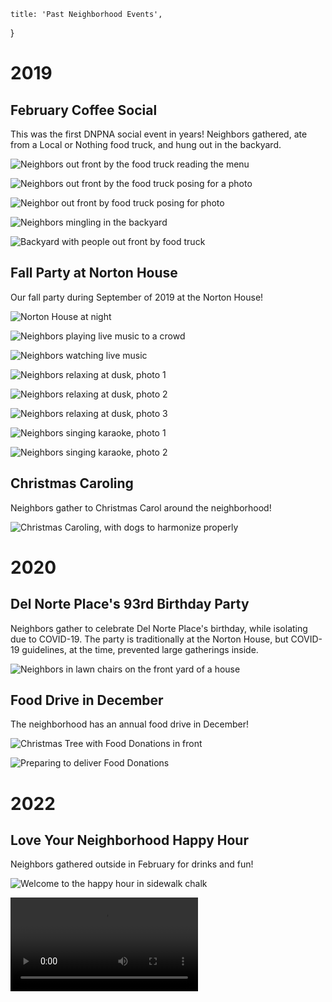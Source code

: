 
    title: 'Past Neighborhood Events',
}

# 2019

## February Coffee Social

This was the first DNPNA social event in years!  Neighbors gathered, ate from a Local or Nothing food truck, and hung out in the backyard.

![Neighbors out front by the food truck reading the menu](/events/2019/february-coffee-social/local-or-nothing-1.jpg "1st Food Truck Photo")

![Neighbors out front by the food truck posing for a photo](/events/2019/february-coffee-social/local-or-nothing-2.jpg "2nd Food Truck Photo")

![Neighbor out front by food truck posing for photo](/events/2019/february-coffee-social/local-or-nothing-3.jpg "3rd Food Truck Photo")

![Neighbors mingling in the backyard](/events/2019/february-coffee-social/mingling-1.jpg "People Mingling in the Backyard, Photo 1")

![Backyard with people out front by food truck](/events/2019/february-coffee-social/mingling-2.jpg "People Mingling in the Backyard, Photo 2")

## Fall Party at Norton House

Our fall party during September of 2019 at the Norton House!

![Norton House at night](/events/2019/fall-party-at-norton-house/audience-watching-music.jpg "Norton House at night")

![Neighbors playing live music to a crowd](/events/2019/fall-party-at-norton-house/audience-watching-music.jpg "Neighbors playing live music to a crowd")

![Neighbors watching live music](/events/2019/fall-party-at-norton-house/audience-watching-music.jpg "Neighbors watching live music")

![Neighbors relaxing at dusk, photo 1](/events/2019/fall-party-at-norton-house/neighbors-at-dusk-1.jpg "Neighbors relaxing at dusk, photo 1")

![Neighbors relaxing at dusk, photo 2](/events/2019/fall-party-at-norton-house/neighbors-at-dusk-2.jpg "Neighbors relaxing at dusk, photo 2")

![Neighbors relaxing at dusk, photo 3](/events/2019/fall-party-at-norton-house/neighbors-at-dusk-3.jpg "Neighbors relaxing at dusk, photo 3")

![Neighbors singing karaoke, photo 1](/events/2019/fall-party-at-norton-house/karaoke-1.jpg "Neighbors singing karaoke, photo 1")

![Neighbors singing karaoke, photo 2](/events/2019/fall-party-at-norton-house/karaoke-2.jpg "Neighbors singing karaoke, photo 2")

## Christmas Caroling

Neighbors gather to Christmas Carol around the neighborhood!

![Christmas Caroling, with dogs to harmonize properly](/events/2019/christmas-caroling/christmas-caroling.jpg "Christmas Caroling on Vernon Ave, requires 2 dogs to harmonize properly")


# 2020

## Del Norte Place's 93rd Birthday Party

Neighbors gather to celebrate Del Norte Place's birthday, while isolating due to COVID-19.  The party is traditionally at the Norton House, but COVID-19 guidelines, at the time, prevented large gatherings inside.

![Neighbors in lawn chairs on the front yard of a house](/events/2020/dnp-birthday/dnp_93rd_birthday_party.png "People Partying in a front yard, isolating due to COVID-19 precautions")

## Food Drive in December

The neighborhood has an annual food drive in December!

![Christmas Tree with Food Donations in front](/events/2020/december-food-drive/2020_Winter_DNP_FoodDrive_Tree.jpg "Christmas Tree on Virginia Ave, with food donations in front of it")

![Preparing to deliver Food Donations](/events/2020/december-food-drive/2020_Winter_DNP_FoodDrive_Delivery.jpg "Preparing to deliver the neighborhood's food donations")

# 2022

## Love Your Neighborhood Happy Hour

Neighbors gathered outside in February for drinks and fun!

![Welcome to the happy hour in sidewalk chalk](/events/2022/february-love-your-neighborhood-happy-hour/welcome-in-sidewalk-chalk.jpg/ "Welcome to the happy hour in sidewalk chalk")

<Video name="Neighbors Hula Hooping at Night" src="/events/2022/february-love-your-neighborhood-happy-hour/IMG_2641.mov"/>

<Video name="Hula Hooping at Night, Solo 1" src="/events/2022/february-love-your-neighborhood-happy-hour/IMG_2639.mov"/>

<Video name="Hula Hooping at Night, Solo 2" src="/events/2022/february-love-your-neighborhood-happy-hour/IMG_2658.mov"/>

<Video name="Hula Hooping at Night, Solo 3" src="/events/2022/february-love-your-neighborhood-happy-hour/IMG_2661.mov"/>

![Thanks for hosting and Bruce's art in sidewalk chalk](/events/2022/february-love-your-neighborhood-happy-hour/thanks-for-hosting-sidewalk-chalk.jpg "Thanks for hosting and Bruce's art in sidewalk chalk")

# Events Committee

We welcome neighbors to help plan events!  

> Please reach out to your fellow neighbors, bring event ideas to [our monthly meetings](/about), or [contact us](/contact) with event suggestions.

